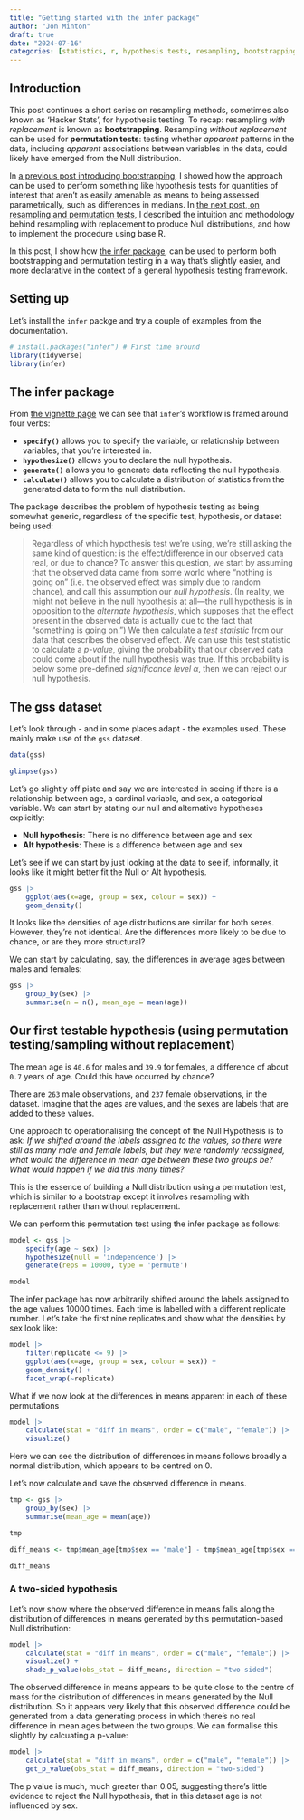 ```yaml
---
title: "Getting started with the infer package"
author: "Jon Minton"
draft: true
date: "2024-07-16"
categories: [statistics, r, hypothesis tests, resampling, bootstrapping, hacker stats]
---
```


## Introduction 

This post continues a short series on resampling methods, sometimes also known as 'Hacker Stats', for hypothesis testing. To recap: resampling *with replacement* is known as **bootstrapping**. Resampling *without replacement* can be used for **permutation tests**: testing whether *apparent* patterns in the data, including *apparent* associations between variables in the data, could likely have emerged from the Null distribution. 

In [a previous post introducing bootstrapping](../bootstrapping/index.qmd), I showed how the approach can be used to perform something like hypothesis tests for quantities of interest that aren't as easily amenable as means to being assessed parametrically, such as differences in medians. In [the next post, on resampling and permutation tests](../permutation-with-base-r/index.qmd), I described the intuition and methodology behind resampling with replacement to produce Null distributions, and how to implement the procedure using base R. 

In this post, I show how [the infer package](https://infer.netlify.app/), can be used to perform both bootstrapping and permutation testing in a way that's slightly easier, and more declarative in the context of a general hypothesis testing framework. 

## Setting up

Let's install the `infer` packge and try a couple of examples from the documentation. 


```r
# install.packages("infer") # First time around
library(tidyverse)
library(infer)

```


## The infer package 

From [the vignette page](https://infer.netlify.app/articles/infer) we can see that `infer`'s workflow is framed around four verbs:

- **`specify()`** allows you to specify the variable, or relationship between variables, that you’re interested in.
- **`hypothesize()`** allows you to declare the null hypothesis.
- **`generate()`** allows you to generate data reflecting the null hypothesis.
- **`calculate()`** allows you to calculate a distribution of statistics from the generated data to form the null distribution.

The package describes the problem of hypothesis testing as being somewhat generic, regardless of the specific test, hypothesis, or dataset being used: 

> Regardless of which hypothesis test we’re using, we’re still asking the same kind of question: is the effect/difference in our observed data real, or due to chance? To answer this question, we start by assuming that the observed data came from some world where “nothing is going on” (i.e. the observed effect was simply due to random chance), and call this assumption our *null hypothesis*. (In reality, we might not believe in the null hypothesis at all—the null hypothesis is in opposition to the *alternate hypothesis*, which supposes that the effect present in the observed data is actually due to the fact that “something is going on.”) We then calculate a *test statistic* from our data that describes the observed effect. We can use this test statistic to calculate a *p-value*, giving the probability that our observed data could come about if the null hypothesis was true. If this probability is below some pre-defined *significance level $\alpha$*, then we can reject our null hypothesis.


## The gss dataset

Let's look through - and in some places adapt - the examples used. These mainly make use of the `gss` dataset.

```r
data(gss)
```

```r
glimpse(gss)

```

Let's go slightly off piste and say we are interested in seeing if there is a relationship between age, a cardinal variable, and sex, a categorical variable. We can start by stating our null and alternative hypotheses explicitly:

- **Null hypothesis**: There is no difference between age and sex
- **Alt hypothesis**: There is a difference between age and sex

Let's see if we can start by just looking at the data to see if, informally, it looks like it might better fit the Null or Alt hypothesis. 

```r
gss |> 
    ggplot(aes(x=age, group = sex, colour = sex)) + 
    geom_density()

```


It looks like the densities of age distributions are similar for both sexes. However, they're not identical. Are the differences more likely to be due to chance, or are they more structural? 

We can start by calculating, say, the differences in average ages between males and females:

```r
gss |>
    group_by(sex) |>
    summarise(n = n(), mean_age = mean(age))

```

## Our first testable hypothesis (using permutation testing/sampling without replacement)

The mean age is `40.6` for males and `39.9` for females, a difference of about `0.7` years of age. Could this have occurred by chance?

There are `263` male observations, and `237` female observations, in the dataset. Imagine that the ages are values, and the sexes are labels that are added to these values. 

One approach to operationalising the concept of the Null Hypothesis is to ask: *If we shifted around the labels assigned to the values, so there were still as many male and female labels, but they were randomly reassigned, what would the difference in mean age between these two groups be? What would happen if we did this many times?*

This is the essence of building a Null distribution using a permutation test, which is similar to a bootstrap except it involves resampling with replacement rather than without replacement. 

We can perform this permutation test using the infer package as follows: 

```r
model <- gss |>
    specify(age ~ sex) |>
    hypothesize(null = 'independence') |>
    generate(reps = 10000, type = 'permute')

model
```

The infer package has now arbitrarily shifted around the labels assigned to the age values 10000 times. Each time is labelled with a different replicate number. Let's take the first nine replicates and show what the densities by sex look like: 


```r
model |>
    filter(replicate <= 9) |>
    ggplot(aes(x=age, group = sex, colour = sex)) + 
    geom_density() + 
    facet_wrap(~replicate)

```

What if we now look at the differences in means apparent in each of these permutations

```r
model |>
    calculate(stat = "diff in means", order = c("male", "female")) |>
    visualize()

```

Here we can see the distribution of differences in means follows broadly a normal distribution, which appears to be centred on 0. 

Let's now calculate and save the observed difference in means.

```r
tmp <- gss |>
    group_by(sex) |>
    summarise(mean_age = mean(age))

tmp 

diff_means <- tmp$mean_age[tmp$sex == "male"] - tmp$mean_age[tmp$sex == "female"]

diff_means
```

### A two-sided hypothesis

Let's now show where the observed difference in means falls along the distribution of differences in means generated by this permutation-based Null distribution:

```r
model |>
    calculate(stat = "diff in means", order = c("male", "female")) |>
    visualize() +
    shade_p_value(obs_stat = diff_means, direction = "two-sided")

```

The observed difference in means appears to be quite close to the centre of mass for the distribution of differences in means generated by the Null distribution. So it appears very likely that this observed difference could be generated from a data generating process in which there's no real difference in mean ages between the two groups. We can formalise this slightly by calcuating a p-value:

```r
model |>
    calculate(stat = "diff in means", order = c("male", "female")) |>
    get_p_value(obs_stat = diff_means, direction = "two-sided")
```

The p value is much, much greater than 0.05, suggesting there's little evidence to reject the Null hypothesis, that in this dataset age is not influenced by sex. 

